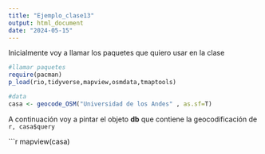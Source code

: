 ---
title: "Ejemplo_clase13"
output: html_document
date: "2024-05-15"
---
Inicialmente voy a llamar los paquetes que quiero usar en la clase

```{r , echo=T, eval=T, message=F}
#llamar paquetes
require(pacman)
p_load(rio,tidyverse,mapview,osmdata,tmaptools)

#data
casa <- geocode_OSM("Universidad de los Andes" , as.sf=T)

```

A continuación voy a pintar el objeto **db** que contiene la geocodificación de `r, casa$query`

```{r}
mapview(casa)